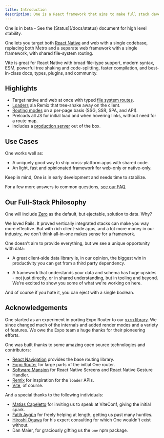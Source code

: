 ```yaml
---
title: Introduction
description: One is a React framework that aims to make full stack development as simple as possible - whether you're making a website, an app, or sharing code between the two.
---
```


<Notice>
  One is in beta - See the [Status](/docs/status) document for high level stability.
</Notice>

One lets you target both [React Native](https://reactnative.dev) and web with a single codebase, replacing both Metro and a separate web framework with a single framework, with shared file-system routing. 

Vite is great for React Native with broad file-type support, modern syntax, ESM, powerful tree shaking and code-splitting, faster compilation, and best-in-class docs, types, plugins, and community.


<CardCol>
  <Card href="/docs/installation" title="Get started" />
  <Card href="/docs/features" title="Features" />
  <Card href="/docs/status" title="Status" />
</CardCol>

## Highlights

- Target native and web at once with typed [file system routes](/docs/routing).
- [Loaders](docs/routing-loader) ala Remix that tree-shake away on the client.
- [Routing modes](/docs/routing-modes) on a per-page basis (SSG, SSR, SPA, and API).
- Preloads all JS for initial load and when hovering links, without need for a route map.
- Includes a [production server](/docs/one-serve) out of the box.

## Use Cases

One works well as:

- A uniquely good way to ship cross-platform apps with shared code.
- An light, fast and opinionated framework for web-only or native-only.

Keep in mind, One is in early development and needs time to stabilize.

For a few more answers to common questions, [see our FAQ](/docs/faq).

## Our Full-Stack Philosophy

One will include [Zero](/docs/data) as the default, but ejectable, solution to data. Why?

We loved Rails. It proved vertically integrated stacks can make you way more effective. But with rich client-side apps, and a lot more money in our industry, we don't think all-in-one makes sense for a framework.

One doesn't aim to provide everything, but we see a unique opportunity with data:

- A great client-side data library is, in our opinion, the biggest win in productivity you can get from a third party dependency.

- A framework that understands your data and schema has huge upsides - not just directly, or in shared understanding, but in tooling and beyond. We're excited to show you some of what we're working on here.

And of course if you hate it, you can eject with a single boolean.

## Acknowledgements

One started as an experiment in porting Expo Router to our [vxrn library](https://vxrn.dev). We since changed much of the internals and added render modes and a variety of features. We&nbsp;owe the Expo team a huge thanks for their pioneering efforts.

One was built thanks to some amazing open source technologies and contributors:

- [React Navigation](https://reactnavigation.org) provides the base routing library.
- [Expo Router](https://docs.expo.dev/router/introduction) for large parts of the initial One router.
- [Software Mansion](https://swmansion.com) for React Native Screens and React Native Gesture Handler.
- [Remix](https://remix.run) for inspiration for the `loader` APIs.
- [Vite](https://vitejs.dev), of course.

And a special thanks to the following individuals:

- [Matias Capeletto](https://x.com/patak_dev) for inviting us to speak at ViteConf, giving the initial spark.
- [Fatih Aygün](https://github.com/cyco130) for freely helping at length, getting us past many hurdles.
- [Hiroshi Ogawa](https://github.com/hi-ogawa) for his expert consulting for which One wouldn't exist without.
- Dan Maier, for graciously gifting us the `one` npm package.
